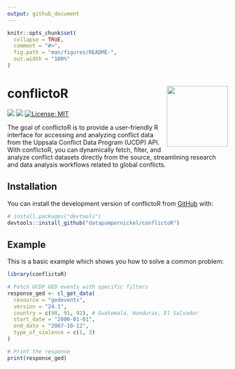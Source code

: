 ```yaml
---
output: github_document
---
```


<!-- README.md is generated from README.Rmd. Please edit that file -->

```r
knitr::opts_chunk$set(
  collapse = TRUE,
  comment = "#>",
  fig.path = "man/figures/README-",
  out.width = "100%"
)
```

# conflictoR <img src="man/figures/logo.png" align="right" height="139" alt="" />

<!-- badges: start -->
[![](https://www.r-pkg.org/badges/version/conflictoR?color=orange)](https://cran.r-project.org/package=conflictoR)
[![](https://img.shields.io/badge/lifecycle-experimental-orange.svg)](https://lifecycle.r-lib.org/articles/stages.html#experimental)
[![License: MIT](https://img.shields.io/badge/license-MIT-blue.svg)](https://cran.r-project.org/web/licenses/MIT)


<!-- badges: end -->

The goal of conflictoR is to provide a user-friendly R interface for accessing and analyzing conflict data from the Uppsala Conflict Data Program (UCDP) API. With conflictoR, you can dynamically fetch, filter, and analyze conflict datasets directly from the source, streamlining research and data analysis workflows related to global conflicts.

## Installation

You can install the development version of conflictoR from [GitHub](https://github.com/) with:

``` r
# install.packages("devtools")
devtools::install_github("datapumpernickel/conflictoR")
```

## Example

This is a basic example which shows you how to solve a common problem:

```r
library(conflictoR)

# Fetch UCDP GED events with specific filters
response_ged <- cl_get_data(
  resource = "gedevents",
  version = "24.1",
  country = c(90, 91, 92), # Guatemala, Honduras, El Salvador
  start_date = "2000-01-01",
  end_date = "2007-10-12",
  type_of_violence = c(1, 3)
)

# Print the response
print(response_ged)

```


